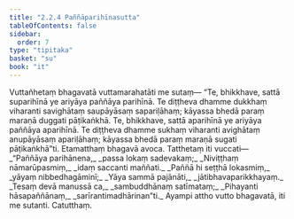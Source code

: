 ```yaml
---
title: "2.2.4 Paññāparihīnasutta"
tableOfContents: false
sidebar:
  order: 7
type: "tipitaka"
basket: "su"
book: "it"
---
```



<DynamicBreadcrumb />

<Division number="41" book="it">

<Paragraph number="259" book="it">
Vuttañhetaṃ bhagavatā vuttamarahatāti me sutaṃ—
</Paragraph>

<Paragraph number="260" book="it">
“Te, bhikkhave, sattā suparihīnā ye ariyāya paññāya parihīnā. Te diṭṭheva dhamme dukkhaṃ viharanti savighātaṃ saupāyāsaṃ sapariḷāhaṃ; kāyassa bhedā paraṃ maraṇā duggati pāṭikaṅkhā. Te, bhikkhave, sattā aparihīnā ye ariyāya paññāya aparihīnā. Te diṭṭheva dhamme sukhaṃ viharanti avighātaṃ anupāyāsaṃ apariḷāhaṃ; kāyassa bhedā paraṃ maraṇā sugati pāṭikaṅkhā”ti. Etamatthaṃ bhagavā avoca. Tatthetaṃ iti vuccati—
</Paragraph>

<Paragraph number="261" type="verses" book="it">
_“Paññāya parihānena,_  
_passa lokaṃ sadevakaṃ;_  
_Niviṭṭhaṃ nāmarūpasmiṃ,_  
_idaṃ saccanti maññati._  

</Paragraph>

<Paragraph number="262" type="verses" book="it">
_Paññā hi seṭṭhā lokasmiṃ,_  
_yāyaṃ nibbedhagāminī;_  
_Yāya sammā pajānāti,_  
_jātibhavaparikkhayaṃ._  

</Paragraph>

<Paragraph number="263" type="verses" book="it">
_Tesaṃ devā manussā ca,_  
_sambuddhānaṃ satīmataṃ;_  
_Pihayanti hāsapaññānaṃ,_  
_sarīrantimadhārinan”ti._  

</Paragraph>

<Paragraph number="264" book="it">
Ayampi attho vutto bhagavatā, iti me sutanti.

</Paragraph>
</Division>

<Paragraph number="265" type="center" book="it">
Catutthaṃ.
</Paragraph>
